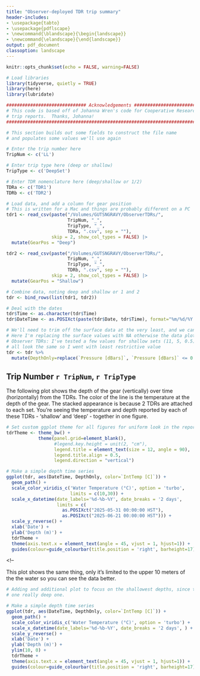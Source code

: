 ```yaml
---
title: "Observer-deployed TDR trip summary"
header-includes:
- \usepackage{tabto}
- \usepackage{pdflscape}
- \newcommand{\blandscape}{\begin{landscape}}
- \newcommand{\elandscape}{\end{landscape}}
output: pdf_document
classoption: landscape
---
```


```r
knitr::opts_chunk$set(echo = FALSE, warning=FALSE)
```

```r
# Load libraries
library(tidyverse, quietly = TRUE)
library(here)
library(lubridate)
```

```r
############################## Acknowledgements ##############################
# This code is based off of Johanna Wren's code for Cooperative Research 
# trip reports.  Thanks, Johanna!
##############################################################################
```

```r
# This section builds out some fields to construct the file name
# and populates some values we'll use again

# Enter the trip number here
TripNum <- c('LL')

# Enter trip type here (deep or shallow)
TripType <- c('DeepSet')

# Enter TDR nomenclature here (deep/shallow or 1/2)
TDRa <- c('TDR1')
TDRb <- c('TDR2')
```

```r
# Load data, and add a column for gear position
# This is written for a Mac and things are probably different on a PC
tdr1 <- read_csv(paste("/Volumes/GUTSNGRAVY/ObserverTDRs/", 
                       TripNum, "_",
                       TripType, "_",
                       TDRa, ".csv", sep = ""),
                 skip = 2, show_col_types = FALSE) |>
  mutate(GearPos = "Deep")

tdr2 <- read_csv(paste("/Volumes/GUTSNGRAVY/ObserverTDRs/", 
                       TripNum, "_",
                       TripType, "_",
                       TDRb, ".csv", sep = ""),
                 skip = 2, show_col_types = FALSE) |>
  mutate(GearPos = "Shallow")

# Combine data, noting deep and shallow or 1 and 2
tdr <- bind_rows(list(tdr1, tdr2))
```

```r
# Deal with the dates
tdr$Time <- as.character(tdr$Time)
tdr$DateTime <- as.POSIXct(paste(tdr$Date, tdr$Time), format="%m/%d/%Y %H:%M:%S")
```

```r
# We'll need to trim off the surface data at the very least, and we can modify this bit depending on what the data look like
# Here I'm replacing the surface values with NA otherwise the data plots poorly
# Observer TDRs: I've tested a few values for shallow sets (11, 5, 0.5) and they
# all look the same so I went with least restrictive value
tdr <- tdr %>% 
  mutate(DepthOnly=replace(`Pressure [dBars]`, `Pressure [dBars]` <= 0.5, NA))
```

## Trip Number `r TripNum`, `r TripType`
The following plot shows the depth of the gear (vertically) over time 
(horizontally) from the TDRs.  The color of the line is the temperature at the 
depth of the gear.  The stacked appearance is because 2 TDRs are attached to 
each set.  You're seeing the temperature and depth reported by each of these 
TDRs - 'shallow' and 'deep' - together in one figure.

```r
# Set custom ggplot theme for all figures for uniform look in the report
tdrTheme <- theme_bw() + 
            theme(panel.grid=element_blank(),
                  #legend.key.height = unit(2, "cm"),
                  legend.title = element_text(size = 12, angle = 90),
                  legend.title.align = 0.5,
                  legend.direction = "vertical")

# Make a simple depth time series
ggplot(tdr, aes(DateTime, DepthOnly, color=`IntTemp [C]`)) +
  geom_path() + 
  scale_color_viridis_c('Water Temperature (°C)', option = 'turbo',
                        limits = c(10,30)) +
  scale_x_datetime(date_labels='%d-%b-%Y', date_breaks = '2 days', 
                   limits = c(
                     as.POSIXct("2025-05-31 00:00:00 HST"),
                     as.POSIXct("2025-06-21 00:00:00 HST"))) +
  scale_y_reverse() +
  xlab('Date') +
  ylab('Depth (m)') +
  tdrTheme +
  theme(axis.text.x = element_text(angle = 45, vjust = 1, hjust=1)) +
  guides(colour=guide_colourbar(title.position = 'right', barheight=17))
```
<!-- \newpage

This plot shows the same thing, only it's limited to the upper 10 meters of the
the water so you can see the data better.  
```r
# Adding and additional plot to focus on the shallowest depths, since there's
# one really deep one.

# Make a simple depth time series
ggplot(tdr, aes(DateTime, DepthOnly, color=`IntTemp [C]`)) +
  geom_path() + 
  scale_color_viridis_c('Water Temperature (°C)', option = 'turbo') +
  scale_x_datetime(date_labels='%d-%b-%Y', date_breaks = '2 days', ) +
  scale_y_reverse() +
  xlab('Date') +
  ylab('Depth (m)') +
  ylim(10, 0) +
  tdrTheme +
  theme(axis.text.x = element_text(angle = 45, vjust = 1, hjust=1)) +
  guides(colour=guide_colourbar(title.position = 'right', barheight=17))
```

